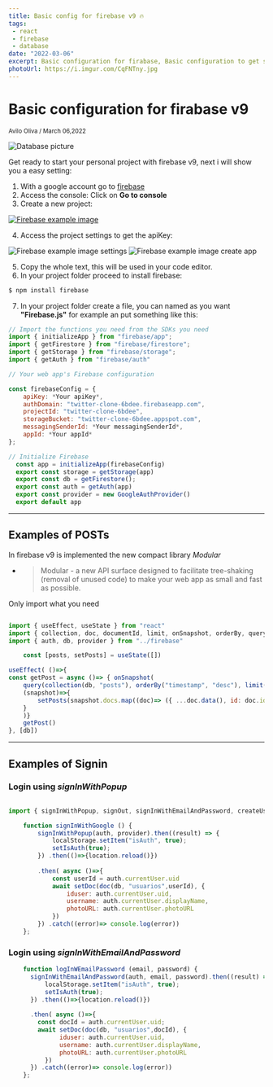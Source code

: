 ```yaml
---
title: Basic config for firebase v9 🔥
tags: 
 - react
 - firebase
 - database
date: "2022-03-06"
excerpt: Basic configuration for firabase, Basic configuration to get started with your projects.
photoUrl: https://i.imgur.com/CqFNTny.jpg
---
```


# Basic configuration for firabase v9

<small className="ml-2 text-sm text-gray-700 dark:text-gray-300 mb-4">Avilo Oliva / March 06,2022</small>


![Database picture](https://i.imgur.com/CqFNTny.jpg "Database pictur")


Get ready to start your personal project with firebase v9, next i will show you a easy setting:

1. With a google account go to [firebase](https://firebase.google.com/)
2. Access the console: Click on **Go to console**
3. Create a new project:

[![Firebase example image](https://i.imgur.com/cF9EXEp.png "Firebase example image")](https://i.imgur.com/cF9EXEp.png)

4. Access the project settings to get the apiKey:

![Firebase example image settings](https://i.imgur.com/3EbmhLd.png "Firebase example image settings")
![Firebase example image create app](https://i.imgur.com/JACRRou.png "Firebase example image create app")

5. Copy the whole text, this will be used in your code editor.
6. In your project folder proceed to install firebase:
```md
$ npm install firebase
```
7. In your project folder create a file, you can named as you want **"Firebase.js"** for example an put something like this:
```js 
// Import the functions you need from the SDKs you need
import { initializeApp } from "firebase/app";
import { getFirestore } from "firebase/firestore";
import { getStorage } from "firebase/storage";
import { getAuth } from "firebase/auth"

// Your web app's Firebase configuration

const firebaseConfig = {
    apiKey: *Your apiKey*,
    authDomain: "twitter-clone-6bdee.firebaseapp.com",
    projectId: "twitter-clone-6bdee",
    storageBucket: "twitter-clone-6bdee.appspot.com",
    messagingSenderId: *Your messagingSenderId*,
    appId: *Your appId*
};

// Initialize Firebase 
  const app = initializeApp(firebaseConfig)
  export const storage = getStorage(app)
  export const db = getFirestore();
  export const auth = getAuth(app)
  export const provider = new GoogleAuthProvider()
  export default app
```


****


## Examples of POSTs 


In firebase v9 is implemented the new compact library *Modular*
* > Modular - a new API surface designed to facilitate tree-shaking (removal of unused code) to make your web app as small and fast as possible.  

<span className="text-lg font-semibold">Only import what you need</span>

```js

import { useEffect, useState } from "react"
import { collection, doc, documentId, limit, onSnapshot, orderBy, query, setDoc, where } from "firebase/firestore"
import { auth, db, provider } from "../firebase" 

    const [posts, setPosts] = useState([])

useEffect( ()=>{
const getPost = async ()=> { onSnapshot(
    query(collection(db, "posts"), orderBy("timestamp", "desc"), limit(4)),
    (snapshot)=>{
        setPosts(snapshot.docs.map((doc)=> ({ ...doc.data(), id: doc.id})))
    }
    )}
    getPost()
}, [db])

```


****



## Examples of Signin


### Login using *signInWithPopup*


```js

import { signInWithPopup, signOut, signInWithEmailAndPassword, createUserWithEmailAndPassword } from "firebase/auth";

    function signInWithGoogle () {
        signInWithPopup(auth, provider).then((result) => {
            localStorage.setItem("isAuth", true);
            setIsAuth(true);
        }) .then(()=>{location.reload()})
          
        .then( async ()=>{
            const userId = auth.currentUser.uid
            await setDoc(doc(db, "usuarios",userId), {
                iduser: auth.currentUser.uid,
                username: auth.currentUser.displayName,
                photoURL: auth.currentUser.photoURL
            })
        }) .catch((error)=> console.log(error))
    };
```

### Login using *signInWithEmailAndPassword*


```js
    function logInWEmailPassword (email, password) {
      signInWithEmailAndPassword(auth, email, password).then((result) => {
          localStorage.setItem("isAuth", true);
          setIsAuth(true);
      }) .then(()=>{location.reload()})
      
      .then( async ()=>{
        const docId = auth.currentUser.uid;          
        await setDoc(doc(db, "usuarios",docId), {
              iduser: auth.currentUser.uid,
              username: auth.currentUser.displayName,
              photoURL: auth.currentUser.photoURL
          })
      }) .catch((error)=> console.log(error))
    };
```


